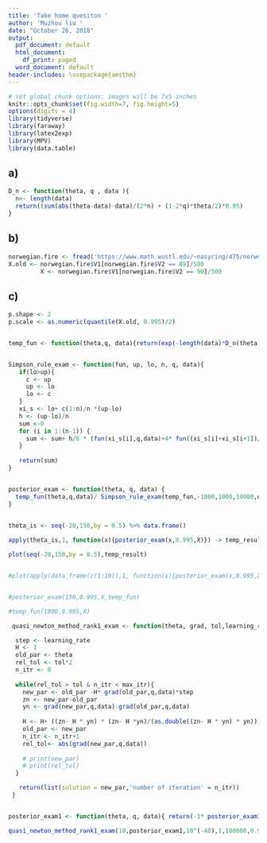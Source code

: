 ```yaml
---
title: 'Take home quesiton '
author: 'Muzhou liu '
date: "October 26, 2018"
output:
  pdf_document: default
  html_document:
    df_print: paged
  word_document: default
header-includes: \usepackage{amsthm}
---
```



```r
# set global chunk options: images will be 7x5 inches
knitr::opts_chunk$set(fig.width=7, fig.height=5)
options(digits = 4)
library(tidyverse)
library(faraway)
library(latex2exp)
library(MPV)
library(data.table)
```

## a)
```r
D_n <- function(theta, q , data ){
  n<- length(data)
  return((sum(abs(theta-data)-data)/(2*n) + (1-2*q)*theta/2)*0.05)
}

```

## b)
```r
norwegian.fire <- fread('https://www.math.wustl.edu/~nasyring/475/norwegianfire.txt')
X.old <- norwegian.fire$V1[norwegian.fire$V2 == 89]/500
         X <- norwegian.fire$V1[norwegian.fire$V2 == 90]/500

```

## c)
```r
p.shape <- 2
p.scale <- as.numeric(quantile(X.old, 0.995)/2)


temp_fun <- function(theta,q, data){return(exp(-length(data)*D_n(theta,0.995,data))*dgamma(theta,shape = p.shape,scale = p.scale))}


Simpson_rule_exam <- function(fun, up, lo, n, q, data){
   if(lo>up){
     c <- up
     up <- lo
     lo <- c
   }
   xi_s <- lo+ c(1:n)/n *(up-lo)
   h <- (up-lo)/n
   sum <-0 
   for (i in 1:(n-1)) {
     sum <- sum+ h/6 * (fun(xi_s[i],q,data)+4* fun((xi_s[i]+xi_s[i+1])/2,q,data) + fun(xi_s[i+1],q,data)) 
   }
   
   return(sum)
}


posterior_exam <- function(theta, q, data) {
  temp_fun(theta,q,data)/ Simpson_rule_exam(temp_fun,-1000,1000,10000,q,data)
}
  

theta_is <- seq(-20,150,by = 0.5) %>% data.frame()

apply(theta_is,1, function(x){posterior_exam(x,0.995,X)}) -> temp_result

plot(seq(-20,150,by = 0.5),temp_result)


#plot(apply(data_frame(c(1:10)),1, function(x){posterior_exam(x,0.995,X,temp_fun)}))


#posterior_exam(150,0.995,X,temp_fun)

#temp_fun(1000,0.995,X)

```

```r

 quasi_newton_method_rank1_exam <- function(theta, grad, tol,learning_rate, max_itr,q,data){

  step <- learning_rate
  H <- 1
  old_par <- theta
  rel_tol <- tol*2
  n_itr <- 0
  
  while(rel_tol > tol & n_itr < max_itr){
    new_par <- old_par -H* grad(old_par,q,data)*step
    zn <- new_par-old_par
    yn <- grad(new_par,q,data)-grad(old_par,q,data)
    
    H <- H+ ((zn- H * yn) * (zn- H *yn)/(as.double((zn- H * yn) * yn)))
    old_par <- new_par
    n_itr <- n_itr+1
    rel_tol<- abs(grad(new_par,q,data))
    
    # print(new_par)
    # print(rel_tol)
  }

   return(list(solution = new_par,'number of iteration' = n_itr))
 }


posterior_exam1 <- function(theta, q, data){ return(-1* posterior_exam1(theta, q, data))}

quasi_newton_method_rank1_exam(10,posterior_exam1,10^(-40),1,100000,0.995,X)

```

